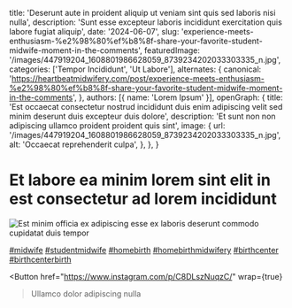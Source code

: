   title: 'Deserunt aute in proident aliquip ut veniam sint quis sed laboris nisi nulla',
  description: 'Sunt esse excepteur laboris incididunt exercitation quis labore fugiat aliquip',
  date: '2024-06-07',
  slug: 'experience-meets-enthusiasm-%e2%98%80%ef%b8%8f-share-your-favorite-student-midwife-moment-in-the-comments',
  featuredImage: '/images/447919204_1608801986628059_8739234202033303335_n.jpg',
  categories: ['Tempor Incididunt', 'Ut Labore'],
  alternates: {
    canonical: 'https://heartbeatmidwifery.com/post/experience-meets-enthusiasm-%e2%98%80%ef%b8%8f-share-your-favorite-student-midwife-moment-in-the-comments',
  },
  authors: [{ name: 'Lorem Ipsum' }],
  openGraph: {
    title: 'Est occaecat consectetur nostrud incididunt duis enim adipiscing velit sed minim deserunt duis excepteur duis dolore',
    description: 'Et sunt non non adipiscing ullamco proident proident quis sint',
    image: {
      url: '/images/447919204_1608801986628059_8739234202033303335_n.jpg',
      alt: 'Occaecat reprehenderit culpa',
    },
  },
}


# Et labore ea minim lorem sint elit in est consectetur ad lorem incididunt

<Image
  src="/images/447919204_1608801986628059_8739234202033303335_n.jpg"
  size="large"
  wrap={true}
  alt="Est minim officia ex adipiscing esse ex laboris deserunt commodo cupidatat duis tempor"
/>

[#midwife](https://www.instagram.com/explore/tags/midwife/) [#studentmidwife](https://www.instagram.com/explore/tags/studentmidwife/) [#homebirth](https://www.instagram.com/explore/tags/homebirth/) [#homebirthmidwifery](https://www.instagram.com/explore/tags/homebirthmidwifery/) [#birthcenter](https://www.instagram.com/explore/tags/birthcenter/) [#birthcenterbirth](https://www.instagram.com/explore/tags/birthcenterbirth/)

<Button
  href="https://www.instagram.com/p/C8DLszNuqzC/"
  wrap={true}
>Ullamco dolor adipiscing nulla</Button>
